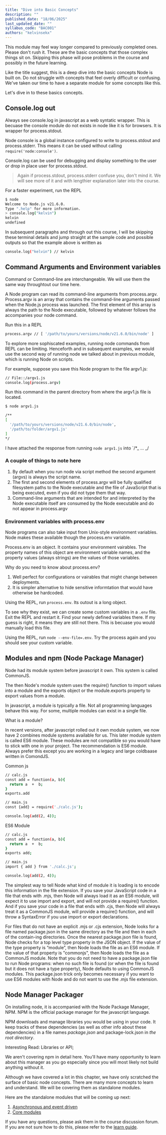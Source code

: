 ```yaml
---
title: "Dive into Basic Concepts"
description: ""
published_date: "18/06/2025"
last_updated_date: ""
syllabus_code: "BAC001"
authors: "kelvinsekx"
---
```


This module may feel way longer compared to previously completed ones. Please don't rush it. These are the basic concepts that those complex things sit on. Skipping this phase will pose problems in the course and possibly in the future learning.

Like the title suggest, this is a deep dive into the basic concepts Node is built on. Do not struggle with concepts that feel overly difficult or confusing. We've taken our time to have a separate module for some concepts like this.

Let's dive in to these basics concepts.

## Console.log out

Always see console.log in javascript as a web syntatic wrapper. This is becuase the console module do not exists in node like it is for browsers. It is wrapper for process.stdout.

Node console is a global instance configured to write to process.stdout and process.stderr. This means it can be used without calling `require('node:console')`.

Console.log can be used for debugging and display something to the user or drop in place user for process.stdout.

> Again if process.stdout, process.stderr confuse you, don't mind it. We will see more of it and with lengthier explanation later into the course.

For a faster experiment, run the REPL

```bash
$ node
Welcome to Node.js v21.6.0.
Type ".help" for more information.
> console.log("kelvin")
kelvin
undefined
```

In subsequent paragraphs and through out this course, I will be skipping these terminal details and jump straight at the sample code and possible outputs so that the example above is written as

```bash
console.log("kelvin") // kelvin
```

## Command Arguments and Environment variables

Command or Command-line are interchangeable. We will use them the same way throughtout our time here.

A Node program can read its command-line arguments from process.argv.
Process.argv is an array that contains the command-line arguments passed when the Node.js process was launched. The first element of this array is always the path to the Node executable, followed by whatever follows the accompanies your node command.

Run this in a REPL

```bash
process.argv // [ '/path/to/yours/versions/node/v21.6.0/bin/node' ]
```

To explore more sophiscated examples, running node commands from REPL can be limiting. Henceforth and in subsequent examples, we would use the second way of running node we talked about in previous module, which is running Node on scripts.

For example, suppose you save this Node program to the file argv1.js:

```bash
// File::/argv1.js
console.log(process.argv)
```

Run this command in the parent directory from where the argv1.js file is located.

```bash
$ node argv1.js

/**
[
  '/path/to/yours/versions/node/v21.6.0/bin/node',
  '/path/to/folder/argv1.js'
]
*/
```

I have attached the response from running `node argv1.js` into `/\*_ ... _/

### A couple of things to note here

1. By default when you run node via script method the second argument (argvs) is always the script name.
2. The first and second elements of process.argv will be fully qualified filesystem paths to the Node executable and the file of JavaScript that is being executed, even if you did not type them that way.
3. Command-line arguments that are intended for and interpreted by the Node executable itself are consumed by the Node executable and do not appear in process.argv

### Environment variables with process.env

Node programs can also take input from Unix-style environment variables. Node makes these available though the process.env variable.

Process.env is an object. It contains your environment vairables. The property names of this object are environment variable names, and the property values (always strings) are the values of those variables.

Why do you need to know about process.env?

1. Well perfect for configurations or vairables that might change between deployments.
2. It is simpler alternative to hide sensitive informtation that would have otherwise be hardcoded.

Using the REPL, run `process.env`. Its outout is a long object.

To see why they exist, we can create some custom variables in a `.env` file. Exit the REPL and restart it. Find your newly defined variables there. If my guess is right, it means they are still not there. This is becuase you would manually load this file.

Using the REPL, run `node --env-file=.env`. Try the process again and you should see your custom variable.

## Modules and npm (Node Package Manager)

Node had its module system before javascript it own. This system is called CommonJS.

The then Node's module system uses the require() function to import values into a module and the exports object or the module.exports property to export values from a module.

In javascript, a module is typically a file. Not all programming languages behave this way. For some, multiple modules can exist in a single file.

What is a module?

In recent versions, after javascript rolled out it own module system, we now have 2 combines module systems available for us. This later module system is called ES6 module. These modules are not compatible so you would have to stick with one in your project. The recommendation is ES6 module. Always prefer this except you are working in a legacy and large coldbaase written in ComondJS.

Common js

```bash
// calc.js
const add = function(a, b){
  return a  +  b;
}
exports.add

// main.js
const {add} = require('./calc.js');

console.log(add(2, 4));
```

ES6 Module

```bash
// calc.js
const add = function(a, b){
  return a  +  b;
}
exports add;

// main.js
import { add } from './calc.js';

console.log(add(2, 4));
```

The simplest way to tell Node what kind of module it is loading is to encode this information in the file extension. If you save your JavaScript code in a file that ends with .mjs, then Node will always load it as an ES6 module, will expect it to use import and export, and will not provide a require() function. And if you save your code in a file that ends with .cjs, then Node will always treat it as a CommonJS module, will provide a require() function, and will throw a SyntaxError if you use import or export declarations.

For files that do not have an explicit .mjs or .cjs extension, Node looks for a file named package.json in the same directory as the file and then in each of the contain-ing directories. Once the nearest package.json file is found, Node checks for a top level type property in the JSON object. If the value of the type property is “module”, then Node loads the file as an ES6 module. If the value of that property is "commonjs", then Node loads the file as a CommonJS module. Note that you do not need to have a package.json file to run Node programs: when no such file is found (or when the file is found but it does not have a type property), Node defaults to using CommonJS modules. This package.json trick only becomes necessary if you want to use ES6 modules with Node and do not want to use the .mjs file extension.

## Node Manager Packager

On installing node, it is accompanied with the Node Package Manager, NPM. NPM is the official package manager for the javascript language.

NPM downloads and manage libraries you would be using in your code. It keep tracks of these dependencies (as well as other info about these dependencies) in a file names _package.json_ and package-lock.json in _the root directory_.

Interesting Read: Libraries or API;

We aren't covering npm in detail here. You'll have many opportunity to learn about this manager as you go especially since you will most likely not build anything without it.

Although we have covered a lot in this chapter, we have only scratched the surface of basic node concepts. There are many more concepts to learn and understand. We will be covering them as standalone modules.

Here are the standalone modules that will be coming up next:

1. [Asynchronous and event driven](../file-system)
2. [Core modules](../http)

If you have any questions, please ask them in the course discussion forum. If you are not sure how to do this, please refer to the [learn guide](/learn/guide).
